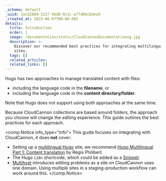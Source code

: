 ```yaml
---
_schema: default
_uuid: 2acd2689-3137-4bd0-8c1c-a77db6cbdea9
_created_at: 2023-06-07T00:00:00Z
details:
  title: Introduction
  order: 1
  image: /documentation/static/CloudCannonDocumentationog.jpg
  description: >-
    Discover our recommended best practices for integrating multilingual Hugo
    sites.
  tags: []
  related_articles:
  related_links: []
---
```

Hugo has two approaches to manage translated content with files:

* including the language code in the **filename**, or
* including the language code in the **content directory/folder**.

Note that Hugo does not support using both approaches at the same time. 

Because CloudCannon collections are based around folders, the approach you choose will change the editing experience. This guide outlines the best practices for each approach.

<comp.Notice info_type="info">
This guide focuses on integrating with CloudCannon, it does **not** cover:

- Setting up a [multilingual Hugo](https://gohugo.io/content-management/multilingual/) site; we recommend [Hugo Multilingual Part 1: Content translation](https://www.regisphilibert.com/blog/2018/08/hugo-multilingual-part-1-managing-content-translation/) by Régis Philibert.
- The Hugo `i18n` shortcode, which could be added as a [Snippet](/documentation/articles/snippets-using-hugo-shortcodes/).
- [Multihost](https://gohugo.io/content-management/multilingual/#configure-multilingual-multihost) introduces editing problems as a site on CloudCannon uses one domain. Using multiple sites in a staging-production workflow can work around this.
</comp.Notice>